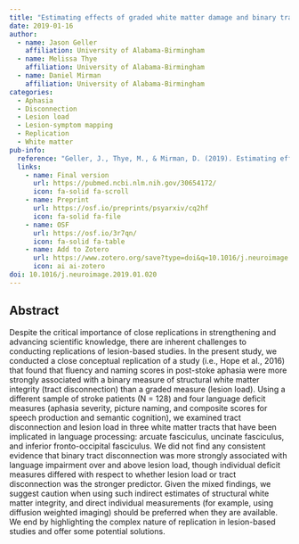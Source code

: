 ```yaml
---
title: "Estimating effects of graded white matter damage and binary tract disconnection on post-stroke language impairment"
date: 2019-01-16
author:
  - name: Jason Geller
    affiliation: University of Alabama-Birmingham
  - name: Melissa Thye
    affiliation: University of Alabama-Birmingham
  - name: Daniel Mirman
    affiliation: University of Alabama-Birmingham
categories: 
  - Aphasia
  - Disconnection
  - Lesion load
  - Lesion-symptom mapping
  - Replication
  - White matter
pub-info:
  reference: "Geller, J., Thye, M., & Mirman, D. (2019). Estimating effects of graded white matter damage and binary tract disconnection on post-stroke language impairment. NeuroImage, 189, 248–257. https://doi.org/10.1016/j.neuroimage.2019.01.020"
  links:
    - name: Final version
      url: https://pubmed.ncbi.nlm.nih.gov/30654172/
      icon: fa-solid fa-scroll
    - name: Preprint
      url: https://osf.io/preprints/psyarxiv/cq2hf
      icon: fa-solid fa-file
    - name: OSF
      url: https://osf.io/3r7qn/
      icon: fa-solid fa-table
    - name: Add to Zotero
      url: https://www.zotero.org/save?type=doi&q=10.1016/j.neuroimage.2019.01.020
      icon: ai ai-zotero
doi: 10.1016/j.neuroimage.2019.01.020
---
```


## Abstract

Despite the critical importance of close replications in strengthening and advancing scientific knowledge, there are inherent challenges to conducting replications of lesion-based studies. In the present study, we conducted a close conceptual replication of a study (i.e., Hope et al., 2016) that found that fluency and naming scores in post-stoke aphasia were more strongly associated with a binary measure of structural white matter integrity (tract disconnection) than a graded measure (lesion load). Using a different sample of stroke patients (N = 128) and four language deficit measures (aphasia severity, picture naming, and composite scores for speech production and semantic cognition), we examined tract disconnection and lesion load in three white matter tracts that have been implicated in language processing: arcuate fasciculus, uncinate fasciculus, and inferior fronto-occipital fasciculus. We did not find any consistent evidence that binary tract disconnection was more strongly associated with language impairment over and above lesion load, though individual deficit measures differed with respect to whether lesion load or tract disconnection was the stronger predictor. Given the mixed findings, we suggest caution when using such indirect estimates of structural white matter integrity, and direct individual measurements (for example, using diffusion weighted imaging) should be preferred when they are available. We end by highlighting the complex nature of replication in lesion-based studies and offer some potential solutions.
